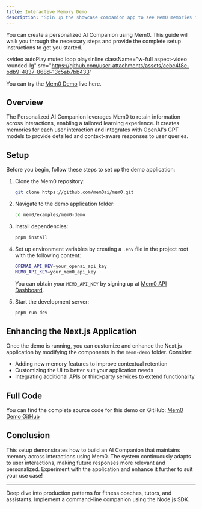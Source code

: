 ```yaml
---
title: Interactive Memory Demo
description: "Spin up the showcase companion app to see Mem0 memories in action."
---
```



You can create a personalized AI Companion using Mem0. This guide will walk you through the necessary steps and provide the complete setup instructions to get you started.

<video
  autoPlay
  muted
  loop
  playsInline
  className="w-full aspect-video rounded-lg"
  src="https://github.com/user-attachments/assets/cebc4f8e-bdb9-4837-868d-13c5ab7bb433"
></video>

You can try the [Mem0 Demo](https://mem0-4vmi.vercel.app) live here.

## Overview

The Personalized AI Companion leverages Mem0 to retain information across interactions, enabling a tailored learning experience. It creates memories for each user interaction and integrates with OpenAI's GPT models to provide detailed and context-aware responses to user queries.

## Setup

Before you begin, follow these steps to set up the demo application:

1. Clone the Mem0 repository:
   ```bash
   git clone https://github.com/mem0ai/mem0.git
   ```

2. Navigate to the demo application folder:
   ```bash
   cd mem0/examples/mem0-demo
   ```

3. Install dependencies:
   ```bash
   pnpm install
   ```

4. Set up environment variables by creating a `.env` file in the project root with the following content:
   ```bash
   OPENAI_API_KEY=your_openai_api_key
   MEM0_API_KEY=your_mem0_api_key
   ```
   You can obtain your `MEM0_API_KEY` by signing up at [Mem0 API Dashboard](https://app.mem0.ai/dashboard/api-keys).

5. Start the development server:
   ```bash
   pnpm run dev
   ```

## Enhancing the Next.js Application

Once the demo is running, you can customize and enhance the Next.js application by modifying the components in the `mem0-demo` folder. Consider:
- Adding new memory features to improve contextual retention
- Customizing the UI to better suit your application needs
- Integrating additional APIs or third-party services to extend functionality

## Full Code

You can find the complete source code for this demo on GitHub:
[Mem0 Demo GitHub](https://github.com/mem0ai/mem0/tree/main/examples/mem0-demo)

## Conclusion

This setup demonstrates how to build an AI Companion that maintains memory across interactions using Mem0. The system continuously adapts to user interactions, making future responses more relevant and personalized. Experiment with the application and enhance it further to suit your use case!

---

<CardGroup cols={2}>
  <Card title="Build a Mem0 Companion" icon="users" href="/cookbooks/essentials/building-ai-companion">
    Deep dive into production patterns for fitness coaches, tutors, and assistants.
  </Card>
  <Card title="Node.js Companion with Mem0" icon="code" href="/cookbooks/companions/nodejs-companion">
    Implement a command-line companion using the Node.js SDK.
  </Card>
</CardGroup>
